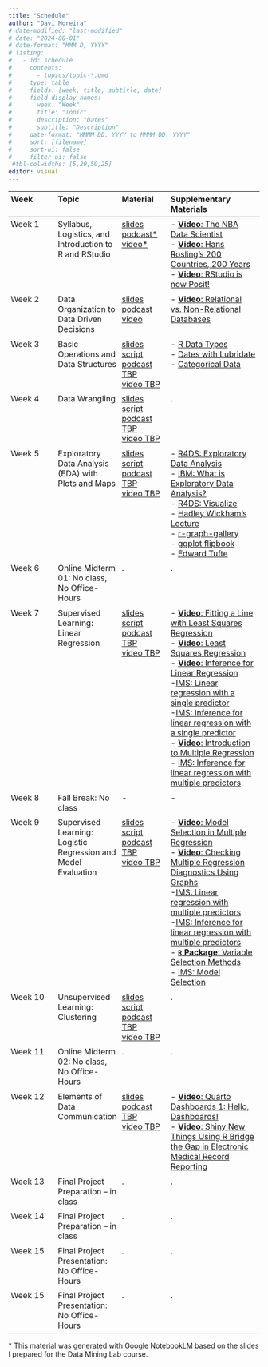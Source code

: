 ```yaml
---
title: "Schedule"
author: "Davi Moreira"
# date-modified: "last-modified"
# date: "2024-08-01"
# date-format: "MMM D, YYYY"
# listing:
#   - id: schedule
#     contents:
#       - topics/topic-*.qmd
#     type: table
#     fields: [week, title, subtitle, date]
#     field-display-names:
#       week: "Week"
#       title: "Topic"
#       description: "Dates"
#       subtitle: "Description"
#     date-format: "MMMM DD, YYYY to MMMM DD, YYYY"
#     sort: [filename]
#     sort-ui: false
#     filter-ui: false
 #tbl-colwidths: [5,20,50,25]
editor: visual
---
```


```{=html}
<style>
  .overflow-table {
    font-size: 0.85rem; /* Smaller font for compact display */
    width: 100%; /* Ensure the table fits within page width */
    line-height: 1.2; /* Tighter line spacing */
  }
  .overflow-table th, .overflow-table td {
    padding: 0.3rem; /* Reduce padding for compact layout */
    text-align: left; /* Left-align for readability */
    word-wrap: break-word; /* Wrap long text within cells */
    vertical-align: top; /* Align cell content to the top */
  }
  .overflow-table th:nth-child(1), .overflow-table td:nth-child(1) {
    width: 7%; /* Increase width of the first column */
  }
  .below-table {
    font-size: 0.85rem; /* Match the font size of the table */
    line-height: 1.2; /* Match line height */
    margin-top: 1rem; /* Add spacing above the text */
  }
</style>
```

::: overflow-table
| Week | Topic | Material | Supplementary Materials |
|---------------|---------------|---------------|----------------------------|
| Week 1 | Syllabus, Logistics, and Introduction to R and RStudio | [slides](/lecture_slides/01_introduction/01_introduction.html){target="_blank"}<br>[podcast*](https://youtu.be/8vzC1qKfwjo){target="_blank"}<br>[video*](https://youtu.be/migGa3USiCQ){target="_blank"} | \- [**Video**: The NBA Data Scientist](https://www.youtube.com/watch?v=MpLHMKTolVw&list=PLkIselvEzpM5nFf4nu--q2OGccA_0alYO){target="_blank"}<br>- [**Video**: Hans Rosling's 200 Countries, 200 Years](https://www.youtube.com/watch?v=jbkSRLYSojo&list=PLkIselvEzpM5nFf4nu--q2OGccA_0alYO&index=1){target="_blank"}<br>- [**Video**: RStudio is now Posit!](https://www.youtube.com/watch?v=0_UNtwEh7kY){target="_blank"} |
| Week 2 | Data Organization to Data Driven Decisions | [slides](/lecture_slides/02_data_organization_decision/02_data_organization_decision.html){target="_blank"}<br>[podcast](https://youtu.be/QNW6dYeKzT4){target="_blank"}<br>[video](https://youtu.be/ts7EmwOKiYk){target="_blank"} | \- [**Video**: Relational vs. Non-Relational Databases](https://www.youtube.com/watch?v=E9AgJnsEvG4){target="_blank"} |
| Week 3 | Basic Operations and Data Structures | [slides](/lecture_slides/03_data_structure_operations/03_data_structure_operations.html){target="_blank"}<br>[script](/lecture_slides/03_data_structure_operations/03_data_structure_operations.R)<br>[podcast TBP](){target="_blank"}<br>[video TBP](){target="_blank"} | \- [R Data Types](https://www.w3schools.com/r/r_data_types.asp){target="_blank"}<br>- [Dates with Lubridate](https://lubridate.tidyverse.org/){target="_blank"}<br>- [Categorical Data](https://sscc.wisc.edu/sscc/pubs/dwr/categorical.html#cheat-sheet){target="_blank"} |
| Week 4 | Data Wrangling | [slides](/lecture_slides/04_data_wrangling/04_data_wrangling.html){target="_blank"}<br>[script](/lecture_slides/04_data_wrangling/04_data_wrangling.R)<br>[podcast TBP](){target="_blank"}<br>[video TBP](){target="_blank"} | . |
| Week 5 | Exploratory Data Analysis (EDA) with Plots and Maps | [slides](/lecture_slides/05_eda_viz_maps/05_eda_viz_maps.html){target="_blank"}<br>[script](/lecture_slides/05_eda_viz_maps/05_eda_viz_maps.R)<br>[podcast TBP](){target="_blank"}<br>[video TBP](){target="_blank"} | \- [R4DS: Exploratory Data Analysis](https://r4ds.hadley.nz/eda){target="_blank"}<br> - [IBM: What is Exploratory Data Analysis?](https://www.ibm.com/topics/exploratory-data-analysis){target="_blank"}<br>- [R4DS: Visualize](https://r4ds.hadley.nz/visualize){target="_blank"}<br> - [Hadley Wickham's Lecture](http://stat405.had.co.nz/lectures/20-effective-vis.pdf){target="_blank"}<br> - [r-graph-gallery](https://www.r-graph-gallery.com/){target="_blank"}<br> - [ggplot flipbook](https://evamaerey.github.io/ggplot_flipbook/ggplot_flipbook_xaringan.html#1){target="_blank"}<br> - [Edward Tufte](https://www.edwardtufte.com/tufte/){target="_blank"} |
| Week 6 | Online Midterm 01: No class, No Office-Hours | . | . |
| Week 7 | Supervised Learning: Linear Regression | [slides](/lecture_slides/07_supervised_learning_regression/07_supervised_learning_regression.html){target="_blank"}<br>[script](/lecture_slides/07_supervised_learning_regression/07_supervised_learning_regression.R)<br>[podcast TBP](){target="_blank"}<br>[video TBP](){target="_blank"} | \- [**Video**: Fitting a Line with Least Squares Regression](https://www.youtube.com/watch?v=z8DmwG2G4Qc&list=PLkIselvEzpM63ikRfN41DNIhSgzboELOM){target="_blank"}<br> - [**Video**: Least Squares Regression](https://www.youtube.com/watch?v=yqf0L_WEaW0&list=PLkIselvEzpM63ikRfN41DNIhSgzboELOM){target="_blank"}<br> - [**Video**: Inference for Linear Regression](https://www.youtube.com/watch?v=depiT-hTaGA&list=PLkIselvEzpM63ikRfN41DNIhSgzboELOM){target="_blank"}<br> -[IMS: Linear regression with a single predictor](https://openintro-ims.netlify.app/model-slr){target="_blank"}<br> -[IMS: Inference for linear regression with a single predictor](https://openintro-ims.netlify.app/inf-model-slr){target="_blank"}<br>- [**Video**: Introduction to Multiple Regression](https://www.youtube.com/watch?v=sQpAuyfEYZg&list=PLkIselvEzpM5f1HYzIjFt52SD4izsJ2_I){target="_blank"}<br>- [IMS: Inference for linear regression with multiple predictors](https://openintro-ims.netlify.app/inf-model-mlr.html){target="_blank"} |
| Week 8 | Fall Break: No class | - | - |
| Week 9 | Supervised Learning: Logistic Regression and Model Evaluation | [slides](/lecture_slides/09_model_evaluation/09_model_evaluation.html){target="_blank"}<br>[script](/lecture_slides/09_model_evaluation/09_model_evaluation.R)<br>[podcast TBP](){target="_blank"}<br>[video TBP](){target="_blank"} | \- [**Video**: Model Selection in Multiple Regression](https://www.youtube.com/watch?v=VB1qSwoF-l0&list=PLkIselvEzpM5f1HYzIjFt52SD4izsJ2_I){target="_blank"}<br>- [**Video**: Checking Multiple Regression Diagnostics Using Graphs](https://www.youtube.com/watch?v=3KSUeYMKt5A&list=PLkIselvEzpM5f1HYzIjFt52SD4izsJ2_I){target="_blank"}<br>-[IMS: Linear regression with multiple predictors](https://openintro-ims.netlify.app/model-mlr){target="_blank"}<br>-[IMS: Inference for linear regression with multiple predictors](https://openintro-ims.netlify.app/inf-model-mlr){target="_blank"}<br>- [**`R` Package**: Variable Selection Methods](https://cran.r-project.org/web/packages/olsrr/vignettes/variable_selection.html){target="_blank"}<br> - [IMS: Model Selection](https://openintro-ims.netlify.app/model-mlr.html#sec-model-selection){target="_blank"} |
| Week 10 | Unsupervised Learning: Clustering | [slides](/lecture_slides/08_unsupervised_learning_cluster/08_unsupervised_learning_cluster.html){target="_blank"}<br>[script](/lecture_slides/08_unsupervised_learning_cluster/08_unsupervised_learning_cluster.R)<br>[podcast TBP](){target="_blank"}<br>[video TBP](){target="_blank"} | . |
| Week 11 | Online Midterm 02: No class, No Office-Hours | . | . |
| Week 12 | Elements of Data Communication | [slides](/lecture_slides/99_data_communication_dash_poster/99_data_communication_dash_poster.html){target="_blank"}<br>[podcast TBP](){target="_blank"}<br>[video TBP](){target="_blank"} | \- [**Video**: Quarto Dashboards 1: Hello, Dashboards!](https://www.youtube.com/watch?v=HW7QbqI4fH0&list=PL9HYL-VRX0oTCvag75m8yDjFoJvE-gMxp){target="_blank"}<br> - [**Video**: Shiny New Things Using R Bridge the Gap in Electronic Medical Record Reporting](https://posit.co/resources/videos/shiny-new-things-using-r-bridge-the-gap-in-electronic-medical-record-reporting/){target="_blank"} |
| Week 13 | Final Project Preparation – in class | . | . |
| Week 14 | Final Project Preparation – in class | . | . |
| Week 15 | Final Project Presentation: No Office-Hours | . | . |
| Week 15 | Final Project Presentation: No Office-Hours | . | . |
:::
\* This material was generated with Google NotebookLM based on the slides I prepared for the Data Mining Lab course.